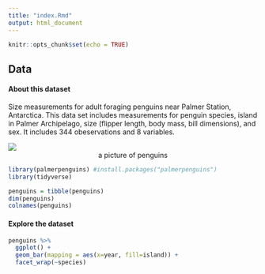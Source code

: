 ```yaml
---
title: "index.Rmd"
output: html_document
---
```


```r
knitr::opts_chunk$set(echo = TRUE)
```


## Data

#### About this dataset
Size measurements for adult foraging penguins near Palmer Station, Antarctica. This data set includes measurements for penguin species, island in Palmer Archipelago, size (flipper length, body mass, bill dimensions), and sex. It includes 344 obeservations and 8 variables.


![](https://static01.nyt.com/images/2021/08/03/climate/03cli-penguins-1/03cli-penguins-1-mediumSquareAt3X.jpg)
<center> a picture of penguins </center>


```r
library(palmerpenguins) #install.packages("palmerpenguins")
library(tidyverse)
```

```r
penguins = tibble(penguins)
dim(penguins)
colnames(penguins)
```

#### Explore the dataset
```r
penguins %>%
  ggplot() +
  geom_bar(mapping = aes(x=year, fill=island)) +
  facet_wrap(~species)
```